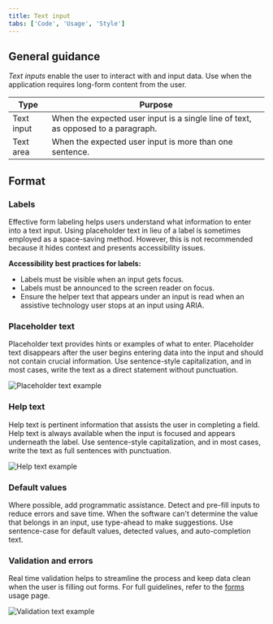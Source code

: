 ```yaml
---
title: Text input
tabs: ['Code', 'Usage', 'Style']
---
```


## General guidance

_Text inputs_ enable the user to interact with and input data. Use when the application requires long-form content from the user.


| Type       | Purpose                                                                           |
| ---------- | --------------------------------------------------------------------------------- |
| Text input | When the expected user input is a single line of text, as opposed to a paragraph. |
| Text area  | When the expected user input is more than one sentence.                           |

## Format

### Labels

Effective form labeling helps users understand what information to enter into a text input. Using placeholder text in lieu of a label is sometimes employed as a space-saving method. However, this is not recommended because it hides context and presents accessibility issues.

**Accessibility best practices for labels:**

- Labels must be visible when an input gets focus.
- Labels must be announced to the screen reader on focus.
- Ensure the helper text that appears under an input is read when an assistive technology user stops at an input using ARIA.

### Placeholder text

Placeholder text provides hints or examples of what to enter. Placeholder text disappears after the user begins entering data into the input and should not contain crucial information. Use sentence-style capitalization, and in most cases, write the text as a direct statement without punctuation.

<ImageComponent cols="8" caption="Placeholder text example">

![Placeholder text example](images/text-input-usage-1.png)

</ImageComponent>

### Help text

Help text is pertinent information that assists the user in completing a field. Help text is always available when the input is focused and appears underneath the label. Use sentence-style capitalization, and in most cases, write the text as full sentences with punctuation.

<ImageComponent cols="8">

![Help text example](images/text-input-usage-3.png)

</ImageComponent>

### Default values

Where possible, add programmatic assistance. Detect and pre-fill inputs to reduce errors and save time. When the software can't determine the value that belongs in an input, use type-ahead to make suggestions. Use sentence-case for default values, detected values, and auto-completion text.

### Validation and errors

Real time validation helps to streamline the process and keep data clean when the user is filling out forms. For full guidelines, refer to the [forms](/components/form/usage) usage page.

<ImageComponent cols="8" caption="Error example">

![Validation text example](images/text-input-usage-2.png)

</ImageComponent>
